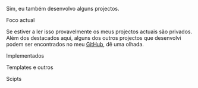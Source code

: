 
<Title>Projectos</Title>

<LineBreak />

Sim, eu também desenvolvo alguns projectos.

<Subtitle>Foco actual</Subtitle>

Se estiver a ler isso provavelmente os meus projectos actuais são privados. Além dos destacados aqui, alguns dos outros projectos que desenvolvi podem ser encontrados no meu <a href="htts://github.com/euotiniel" target="_blank">GitHub</a>, dê uma olhada.

<LineBreak />

<Subtitle>Implementados</Subtitle>

<Projects projectsData={Implemented} />

<Subtitle>Templates e outros</Subtitle>

<Projects projectsData={Templates} />

<Subtitle>Scipts</Subtitle>

<Projects projectsData={Scripts} />


